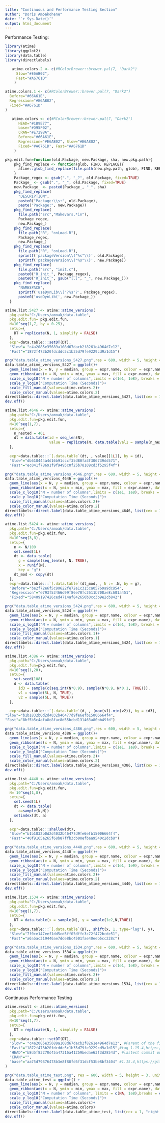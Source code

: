 ```yaml
---
title: "Continuous and Performance Testing Section"
author: "Doris Amoakohene"
date: "`r Sys.Date()`"
output: html_document
---
```




Performance Testing:

```r
library(atime)
library(ggplot2)
library(data.table)
library(directlabels)

```



```r
   atime.colors.2 <- c(#RColorBrewer::brewer.pal(7, "Dark2")
     Slow="#E6AB02",
     Fast="#A6761D"
    )
```

```r
atime.colors.1 <- c(#RColorBrewer::brewer.pal(7, "Dark2")
  Before="#66A61E",
  Regression="#E6AB02", 
  Fixed="#A6761D"
)
```



```r
   atime.colors <- c(#RColorBrewer::brewer.pal(7, "Dark2")
      HEAD="#1B9E77",
      base="#D95F02",
      CRAN="#E7298A",
      Before="#66A61E",
      Regression="#E6AB02", Slow="#E6AB02",
      Fixed="#A6761D", Fast="#A6761D"
    )
```


```r
pkg.edit.fun=function(old.Package, new.Package, sha, new.pkg.path){
    pkg_find_replace <- function(glob, FIND, REPLACE){
      atime::glob_find_replace(file.path(new.pkg.path, glob), FIND, REPLACE)
    }
    Package_regex <- gsub(".", "_?", old.Package, fixed=TRUE)
    Package_ <- gsub(".", "_", old.Package, fixed=TRUE)
    new.Package_ <- paste0(Package_, "_", sha)
    pkg_find_replace(
      "DESCRIPTION", 
      paste0("Package:\\s+", old.Package),
      paste("Package:", new.Package))
    pkg_find_replace(
      file.path("src","Makevars.*in"),
      Package_regex,
      new.Package_)
    pkg_find_replace(
      file.path("R", "onLoad.R"),
      Package_regex,
      new.Package_)
    pkg_find_replace(
      file.path("R", "onLoad.R"),
      sprintf('packageVersion\\("%s"\\)', old.Package),
      sprintf('packageVersion\\("%s"\\)', new.Package))
    pkg_find_replace(
      file.path("src", "init.c"),
      paste0("R_init_", Package_regex),
      paste0("R_init_", gsub("[.]", "_", new.Package_)))
    pkg_find_replace(
      "NAMESPACE",
      sprintf('useDynLib\\("?%s"?', Package_regex),
      paste0('useDynLib(', new.Package_))
  }
```


```r
atime.list.5427 <- atime::atime_versions(
  pkg.path="C:/Users/amoak/data.table",
  pkg.edit.fun= pkg.edit.fun,
  N=10^seq(1,7, by = 0.25),
  setup={ 
    DT = replicate(N, 1, simplify = FALSE)
  },
  expr=data.table:::setDT(DT),
  "Slow"= "c4a2085e35689a108d67dacb2f8261e4964d7e12",
  "Fast"="1872f473b20fdcddc5c1b35d79fe9229cd9a1d15")
```


```r

png("data.table_atime_versions_5427.png",res = 600, width = 5, height = 3, unit = "in")
data.table_atime_versions_5427 = ggplot()+
  geom_line(aes(x = N, y = median, group = expr.name, colour = expr.name), data =  atime.list.5427$measurements)+
  geom_ribbon(aes(x = N, ymin = min, ymax = max, fill = expr.name), data = atime.list.5427$measurements, alpha = 0.5 )+
  scale_x_log10("N = number of columns",limits = c(1e1, 1e8), breaks = 10^seq(1,7))+
  scale_y_log10("Computation Time (Seconds)")+
  scale_fill_manual(values=atime.colors.2)+
  scale_color_manual(values=atime.colors.2)
directlabels::direct.label(data.table_atime_versions_5427, list(cex = 1, "right.polygons"))
dev.off()
```


```r
atime.list.4646 <- atime::atime_versions(
  pkg.path="C:/Users/amoak/data.table",
  pkg.edit.fun=pkg.edit.fun,
  N=10^seq(1,7),
  setup={ 
    n_nested = 40L
    dt = data.table(id = seq_len(N),
                    value = replicate(N, data.table(val1 = sample(n_nested)), simplify = FALSE))
  },
  
  expr=data.table:::`[.data.table`(dt, , value[[1L]], by = id),
  "Slow"="db618444a4d16b91cccf35d80fa3f306739dd571", 
  "Fast"="ec041f78691f9f9495c0f25b78109cd3f5295f4f") 
```



```r

png("data.table_atime_versions_4646.png",res = 600, width = 5, height = 3, unit = "in")
data.table_atime_versions_4646 = ggplot()+
  geom_line(aes(x = N, y = median, group = expr.name, colour = expr.name), data =  atime.list.4646$measurements)+
  geom_ribbon(aes(x = N, ymin = min, ymax = max, fill = expr.name), data = atime.list.4646$measurements, alpha = 0.5 )+
  scale_x_log10("N = number of columns",limits = c(1e1, 1e8), breaks = 10^seq(1,7))+
  scale_y_log10("Computation Time (Seconds)")+
  scale_fill_manual(values=atime.colors.2)+
  scale_color_manual(values=atime.colors.2)
directlabels::direct.label(data.table_atime_versions_4646, list(cex = 1, "right.polygons"))
dev.off()
```




```r

atime.list.5424 <- atime::atime_versions(
  pkg.path="C:/Users/amoak/data.table",
  pkg.edit.fun=pkg.edit.fun,
  N=10^seq(3,8),
  setup={ 
    n <- N/100
    set.seed(1L)
    dt <- data.table(
      g = sample(seq_len(n), N, TRUE),
      x = runif(N),
      key = "g")
    dt_mod <- copy(dt)
  },
  expr=data.table:::`[.data.table`(dt_mod, , N := .N, by = g),
  "Before"="be2f72e6f5c90622fe72e1c315ca05769a9dc854",
  "Regression"="e793f53466d99f86e70fc2611b708ae8c601a451", 
  "Fixed"="58409197426ced4714af842650b0cc3b9e2cb842") 

```




```r

png("data.table_atime_versions_5424.png",res = 600, width = 5, height = 3, unit = "in")
data.table_atime_versions_5424 = ggplot()+
  geom_line(aes(x = N, y = median, group = expr.name, colour = expr.name), data =  atime.list.5424$measurements)+
  geom_ribbon(aes(x = N, ymin = min, ymax = max, fill = expr.name), data = atime.list.5424$measurements, alpha = 0.5 )+
  scale_x_log10("N = number of columns",limits = c(1e1, 1e8), breaks = 10^seq(1,7))+
  scale_y_log10("Computation Time (Seconds)")+
  scale_fill_manual(values=atime.colors.1)+
  scale_color_manual(values=atime.colors.1)
directlabels::direct.label(data.table_atime_versions_5424, list(cex = 1, "right.polygons"))
dev.off()
```




```r
atime.list.4386 <- atime::atime_versions( 
  pkg.path="C:/Users/amoak/data.table",
  pkg.edit.fun=pkg.edit.fun,
  N=10^seq(1,20),
  setup={ 
    set.seed(108)
    d <- data.table(
      id3 = sample(c(seq.int(N*0.9), sample(N*0.9, N*0.1, TRUE))),
      v1 = sample(5L, N, TRUE),
      v2 = sample(5L, N, TRUE))
  },

  expr=data.table:::`[.data.table`(d, , (max(v1)-min(v2)), by = id3),
"Slow"="b1b1832b0d2d4032b46477d9fe6efb15006664f4",
"Fast"="8bf5b5c4afa8e8fac8d55bcbd131463a80bb49fd")
```




```r

png("data.table_atime_versions_4386.png",res = 600, width = 5, height = 3, unit = "in")
data.table_atime_versions_4386 = ggplot()+
  geom_line(aes(x = N, y = median, group = expr.name, colour = expr.name), data =  atime.list.4386$measurements)+
  geom_ribbon(aes(x = N, ymin = min, ymax = max, fill = expr.name), data = atime.list.4386$measurements, alpha = 0.5 )+
  scale_x_log10("N = number of columns",limits = c(1e1, 1e8), breaks = 10^seq(1,7))+
  scale_y_log10("Computation Time (Seconds)")+
  scale_fill_manual(values=atime.colors.2)+
  scale_color_manual(values=atime.colors.2)
directlabels::direct.label(data.table_atime_versions_4386, list(cex = 1, "right.polygons"))
dev.off()
```



```r

atime.list.4440 <- atime::atime_versions(
  pkg.path="C:/Users/amoak/data.table",
  pkg.edit.fun=pkg.edit.fun,
  N= 10^seq(1,8),
  setup={
    set.seed(1L)
    dt <- data.table(
      a=sample(N,N))
    setindex(dt, a)
  },
  
  expr=data.table:::shallow(dt), 
  "Slow"="b1b1832b0d2d4032b46477d9fe6efb15006664f4",
  "Fast"="40f9165a265f68b87ffb3cb00efbaa9540c2dcb8")


```



```r

png("data.table_atime_versions_4440.png",res = 600, width = 5, height = 3, unit = "in")
data.table_atime_versions_4440 = ggplot()+
  geom_line(aes(x = N, y = median, group = expr.name, colour = expr.name), data =  atime.list.4440$measurements)+
  geom_ribbon(aes(x = N, ymin = min, ymax = max, fill = expr.name), data = atime.list.4440$measurements, alpha = 0.5 )+
  scale_x_log10("N = number of columns",limits = c(1e1, 1e9), breaks = 10^seq(1,9))+
  scale_y_log10("Computation Time (Seconds)")+
  scale_fill_manual(values=atime.colors.2)+
  scale_color_manual(values=atime.colors.2)
directlabels::direct.label(data.table_atime_versions_4440, list(cex = 1, "right.polygons"))
dev.off()
```




```r

atime.list.1534 <- atime::atime_versions(
  pkg.path="C:/Users/amoak/data.table",
  pkg.edit.fun=pkg.edit.fun,
  N=10^seq(1,7),
  setup={ 
    DT = data.table(x = sample(N), y = sample(1e2,N,TRUE))
  },
  expr=data.table:::`[.data.table`(DT,, shift(x, 1, type="lag"), y),
  "Slow"="7f0ce147eef1dd5cd5ff05dffc3c72f472bcde51", 
  "Fast"="a6abac319446ae7dde8bc4501fae40eeb5cc228c")
```





```r

png("data.table_atime_versions_1534.png",res = 600, width = 5, height = 3, unit = "in")
data.table_atime_versions_1534 = ggplot()+
  geom_line(aes(x = N, y = median, group = expr.name, colour = expr.name), data =  atime.list.1534$measurements)+
  geom_ribbon(aes(x = N, ymin = min, ymax = max, fill = expr.name), data = atime.list.1534$measurements, alpha = 0.5 )+
  scale_x_log10("N = number of columns",limits = c(1e1, 1e8), breaks = 10^seq(1,7))+
  scale_y_log10("Computation Time (Seconds)")+
  scale_fill_manual(values=atime.colors.2)+
  scale_color_manual(values=atime.colors.2)
directlabels::direct.label(data.table_atime_versions_1534, list(cex = 1, "right.polygons"))
dev.off()
```







Continuous Performance Testing 

```r
atime.result <- atime::atime_versions(
  pkg.path="C:/Users/amoak/data.table",
  pkg.edit.fun=pkg.edit.fun,
  N=10^seq(1,7),
  setup={ 
    DT = replicate(N, 1, simplify = FALSE)
  },
  expr=data.table:::setDT(DT),
  "Slow"= "c4a2085e35689a108d67dacb2f8261e4964d7e12", #Parent of the first commit in the PR that fixes the issue(https://github.com/Rdatatable/data.table/commit/7cc4da4c1c8e568f655ab5167922dcdb75953801),#last commit in the PR that fixes the issue (https://github.com/Rdatatable/data.table/pull/5427/commits)
  "Fast"="1872f473b20fdcddc5c1b35d79fe9229cd9a1d15",#tag 1.15.4,https://github.com/Rdatatable/data.table/commit/aa75d79376478b3e8f80fd6f31dcf53be8bf3404
  "HEAD"="b8d5f83270d45a47316a41259bedae63f3d2854d", #lastest commit on the data.table page https://github.com/Rdatatable/data.table/commit/b8d5f83270d45a47316a41259bedae63f3d2854d
  "CRAN"="",
  "base"="aa75d79376478b3e8f80fd6f31dcf53be8bf3404" #1.15.4,https://github.com/Rdatatable/data.table/commit/aa75d79376478b3e8f80fd6f31dcf53be8bf3404)
)
```



```r
png("data.table_atime_test.png", res = 600, width = 5, height = 3, unit = "in")
data.table_atime_test = ggplot() +
  geom_line(aes(x = N, y = median, group = expr.name, colour = expr.name), data = atime.result$measurements) +
  geom_ribbon(aes(x = N, ymin = min, ymax = max, fill = expr.name), data = atime.result$measurements, alpha = 0.5) +
  scale_x_log10("N = number of columns", limits = c(NA, 1e8),breaks = c(1, 10, 100, 1000, 10000, 100000, 1e6, 1e7)) +
  scale_y_log10("Computation Time (Seconds)")+
  scale_fill_manual(values=atime.colors)+
  scale_color_manual(values=atime.colors)
directlabels::direct.label(data.table_atime_test, list(cex = 1, "right.polygons")) 
dev.off()
```

